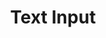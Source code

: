 ---
title: "Text Input"
description: "Displays a menu to the user — such as a set of actions or functions — triggered by a button."
---